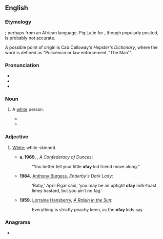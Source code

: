 ==English==

===Etymology===
{{unk|en}}; perhaps from an African language. Pig Latin for {{m|en|foe}}, though popularly posited, is probably not accurate.

A possible point of origin is Cab Calloway's ''Hepster's Dictionary'', where the word is defined as "Policeman or law enforcement, 'The Man'".

===Pronunciation===
* {{IPA|en|/ˈəʊfeɪ/}}
* {{homophones|en|au fait}}
* {{rhymes|en|əʊfeɪ}}

===Noun===
{{en-noun}}

# {{lb|en|US|ethnic slur|slang}} A [[white]] person.
#* {{quote-journal|en|year=1983|month=May|first=Kurt|last=Busiek|authorlink=Kurt Busiek|title=The Chemistro Connection|journal=Power Man and Iron Fist|volume=1|number=93|publisher=Marvel Comics Group|passage=You get outa my alley, Lucas -- and take that '''ofay''' with you, hear?}}
#* {{quote-book|en|year=1997|first=Don|last=DeLillo||authorlink=Don DeLillo|title={{w|Underworld (DeLillo novel)|Underworld}}|passage=The rival, the foe, the '''ofay''', veins stretched and bulged between white knuckles.}}

===Adjective===
{{en-adj}}

# {{lb|en|US|ethnic slur|slang}} [[white|White]]; white-skinned.
#*'''a. 1969''', {{w|John Kennedy Toole}}, ''A Confederacy of Dunces'':
#*:“You better tell your little '''ofay''' kid friend move along.”
#* '''1984.''' [[w:Anthony Burgess|Anthony Burgess]], ''Enderby's Dark Lady'':
#*: ‘Baby,’ April Elgar said, ‘you may be an uptight '''ofay''' milk-toast limey bastard, but you ain’t no fag.’
#* '''1959.''' [[w:Lorraine Hansberry|Lorraine Hansberry]], ''[[w:A Raisin in the Sun|A Raisin in the Sun]]'':
#*: Everything is strictly peachy keen, as the '''ofay''' kids say.

===Anagrams===
* {{anagrams|en|a=afoy|Yafo}}